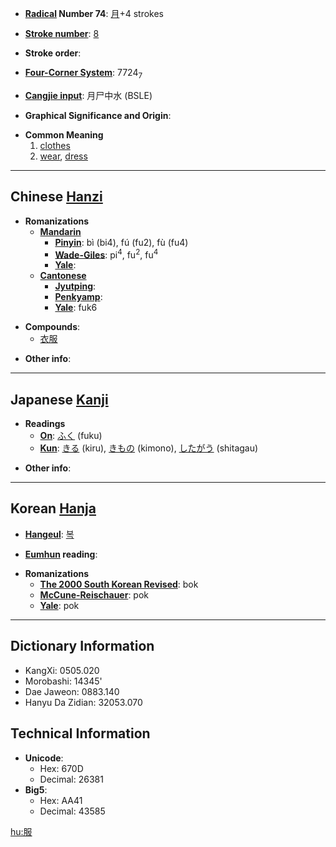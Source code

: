 * '''[[Wiktionary:Chinese radical index| Radical]] Number 74''': [[Wiktionary:Chinese radical index 月|月]]+4 strokes

* '''[[Wiktionary:Chinese total strokes index|Stroke number]]''': [[Wiktionary:Chinese total strokes index 8|8]]

* '''Stroke order''': 

* '''[[Wiktionary:Chinese four corner index|Four-Corner System]]''': 7724<sub>7</sub>

* '''[[Wiktionary:Chinese Cangjie index|Cangjie input]]''': 月尸中水 (BSLE)

* '''Graphical Significance and Origin''': 

* '''Common Meaning'''
*#[[clothes]]
*# [[wear]], [[dress]]

----

== Chinese [[Hanzi]] ==

* '''Romanizations'''
** '''[[Mandarin]]'''
*** '''[[Pinyin]]''': bì (bi4), fú (fu2), fù (fu4)
*** '''[[Wade-Giles]]''': pi<sup>4</sup>, fu<sup>2</sup>, fu<sup>4</sup>
*** '''[[Yale]]''': 
** '''[[Cantonese]]'''
*** '''[[Jyutping]]''':
*** '''[[Penkyamp]]''': 
*** '''[[Yale]]''': fuk6

* '''Compounds''':
**[[衣服]]

* '''Other info''': 

----

== Japanese [[Kanji]] ==

* '''Readings'''
** '''[[On]]''': [[ふく]] (fuku)
** '''[[Kun]]''': [[きる]] (kiru), [[きもの]] (kimono), [[したがう]] (shitagau)

* '''Other info''':  

----

== Korean [[Hanja]] ==

* '''[[Hangeul]]''': [[복]]

* '''[[Eumhun]] reading''': 

* '''Romanizations'''
** '''[[The 2000 South Korean Revised Romanization|The 2000 South Korean Revised]]''': bok
** '''[[McCune-Reischauer]]''': pok
** '''[[Yale]]''': pok

----

== Dictionary Information ==

* KangXi: 0505.020
* Morobashi: 14345'
* Dae Jaweon: 0883.140
* Hanyu Da Zidian: 32053.070

== Technical Information ==

* '''Unicode''':
** Hex: 670D
** Decimal: 26381
* '''Big5''':
** Hex: AA41
** Decimal: 43585

[[hu:服]]